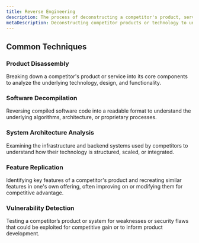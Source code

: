```yaml
---
title: Reverse Engineering
description: The process of deconstructing a competitor's product, service, or technology to understand its design, functionality, and underlying mechanisms.
metaDescription: Deconstructing competitor products or technology to understand design, functionality, and mechanisms for competitive advantage.
---
```


## Common Techniques

### Product Disassembly  
Breaking down a competitor's product or service into its core components to analyze the underlying technology, design, and functionality.

### Software Decompilation  
Reversing compiled software code into a readable format to understand the underlying algorithms, architecture, or proprietary processes.

### System Architecture Analysis  
Examining the infrastructure and backend systems used by competitors to understand how their technology is structured, scaled, or integrated.

### Feature Replication  
Identifying key features of a competitor's product and recreating similar features in one's own offering, often improving on or modifying them for competitive advantage.

### Vulnerability Detection  
Testing a competitor’s product or system for weaknesses or security flaws that could be exploited for competitive gain or to inform product development.
